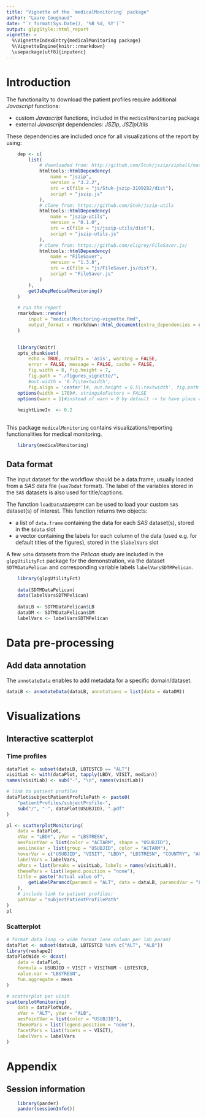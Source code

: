 ---
title: "Vignette of the `medicalMonitoring` package"
author: "Laure Cougnaud"
date: "`r format(Sys.Date(), '%B %d, %Y')`"
output: glpgStyle::html_report
vignette: >
  %\VignetteIndexEntry{medicalMonitoring package}
  %\VignetteEngine{knitr::rmarkdown}
  \usepackage[utf8]{inputenc}
---

# Introduction

The functionality to download the patient profiles require additional _Javascript_ functions:

* custom _Javascript_ functions, included in the `medicalMonitoring` package
* external _Javascript_ dependencies: _JSZip_, _JSZipUtils_

These dependencies are included once for all visualizations of the report by using:

```{r runReport, eval = FALSE}

	dep <- c(
		list(
			# downloaded from: http://github.com/Stuk/jszip/zipball/master
			htmltools::htmlDependency(
				name = "jszip",
				version = "3.2.2",
				src = c(file = "js/Stuk-jszip-3109282/dist"),
				script = "jszip.js"
			),
			# clone from: https://github.com/Stuk/jszip-utils
			htmltools::htmlDependency(
				name = "jszip-utils",
				version = "0.1.0",
				src = c(file = "js/jszip-utils/dist"),
				script = "jszip-utils.js"
			),
			# clone from: https://github.com/eligrey/FileSaver.js/
			htmltools::htmlDependency(
				name = "FileSaver",
				version = "1.3.8",
				src = c(file = "js/FileSaver.js/dist"),
				script = "FileSaver.js"
			)
		),
		getJsDepMedicalMonitoring()
	)

	# run the report
	rmarkdown::render(
		input = "medicalMonitoring-vignette.Rmd",
		output_format = rmarkdown::html_document(extra_dependencies = dep)
	)
	
```	

```{r options, echo = FALSE}
	
	library(knitr)
	opts_chunk$set(
		echo = TRUE, results = 'asis', warning = FALSE, 
		error = FALSE, message = FALSE, cache = FALSE,
		fig.width = 8, fig.height = 7,
		fig.path = "./figures_vignette/",
		#out.width = '0.7\\textwidth', 
		fig.align = 'center')#, out.height = 0.5\\textwidth', fig.path = 'graphs/') 
	options(width = 170)#, stringsAsFactors = FALSE
	options(warn = 1)#instead of warn = 0 by default -> to have place where warnings occur in the call to Sweave function
	
	heightLineIn  <- 0.2
	
```

This package `medicalMonitoring` contains visualizations/reporting functionalities
for medical monitoring.

```{r loadPackages}

	library(medicalMonitoring)

```

## Data format

The input dataset for the workflow should be a data.frame, 
usually loaded from a _SAS_ data file (`sas7bdat` format).
The label of the variables stored in the `SAS` datasets is also used
for title/captions. 

The function `loadDataADaMSDTM` can be used to load your custom `SAS` dataset(s) of
interest.
This function returns two objects:

* a list of `data.frame` containing the data for each _SAS_ dataset(s), stored
  in the `$data` slot
* a vector containing the labels for each column of the data (used e.g. for
  default titles of the figures), stored in the `$labelVars` slot

A few `sdtm` datasets from the _Pelican_ study are included in the
`glpgUtilityFct` package for the demonstration, via the dataset
`SDTMDataPelican` and corresponding variable labels `labelVarsSDTMPelican`.

```{r loadData}	
	
	library(glpgUtilityFct)
	
	data(SDTMDataPelican)
	data(labelVarsSDTMPelican)
	
	dataLB <- SDTMDataPelican$LB
	dataDM <- SDTMDataPelican$DM
	labelVars <- labelVarsSDTMPelican

```

# Data pre-processing

## Add data annotation

The `annotateData` enables to add metadata for a specific domain/dataset.

```{r annotateData}
dataLB <- annotateData(dataLB, annotations = list(data = dataDM))
```

# Visualizations

## Interactive scatterplot

### Time profiles

```{r timeProfiles}

dataPlot <- subset(dataLB, LBTESTCD == "ALT")
visitLab <- with(dataPlot, tapply(LBDY, VISIT, median))
names(visitLab) <- sub("-", "\n", names(visitLab))

# link to patient profiles
dataPlot$subjectPatientProfilePath <- paste0(
	"patientProfiles/subjectProfile-", 
	sub("/", "-", dataPlot$USUBJID), ".pdf"
)

pl <- scatterplotMonitoring(
	data = dataPlot, 
	xVar = "LBDY", yVar = "LBSTRESN",
	aesPointVar = list(color = "ACTARM", shape = "USUBJID"),
	aesLineVar = list(group = "USUBJID", color = "ACTARM"),
	hoverVar = c("USUBJID", "VISIT", "LBDY", "LBSTRESN", "COUNTRY", "ACTARM"),
	labelVars = labelVars,
	xPars = list(breaks = visitLab, labels = names(visitLab)),
	themePars = list(legend.position = "none"),
	title = paste("Actual value of", 
		getLabelParamcd(paramcd = "ALT", data = dataLB, paramcdVar = "LBTESTCD", paramVar = "LBTEST")
	),
	# include link to patient profiles:
	pathVar = "subjectPatientProfilePath"
)
pl

```

### Scatterplot

```{r scatterplot}

# format data long -> wide format (one column per lab param)
dataPlot <- subset(dataLB, LBTESTCD %in% c("ALT", "ALB"))
library(reshape2)
dataPlotWide <- dcast(
	data = dataPlot,
	formula = USUBJID + VISIT + VISITNUM ~ LBTESTCD, 
	value.var = "LBSTRESN",
	fun.aggregate = mean
)

# scatterplot per visit
scatterplotMonitoring(
	data = dataPlotWide, 
	xVar = "ALT", yVar = "ALB",
	aesPointVar = list(color = "USUBJID"),
	themePars = list(legend.position = "none"),
	facetPars = list(facets = ~ VISIT),
	labelVars = labelVars
)

```

# Appendix

## Session information

```{r includeSessionInfo, echo = FALSE}

	library(pander)
	pander(sessionInfo())

```
